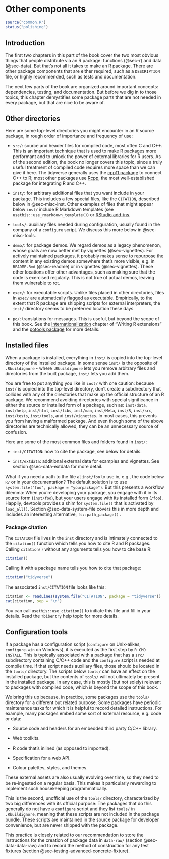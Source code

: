 # Other components {#sec-misc}

```r
source("common.R")
status("polishing")
```

## Introduction

The first two chapters in this part of the book cover the two most obvious things that people distribute via an R package: functions (@sec-r) and data (@sec-data).
But that's not all it takes to make an R package.
There are other package components that are either required, such as a `DESCRIPTION` file, or highly recommended, such as tests and documentation.

The next few parts of the book are organized around important concepts: dependencies, testing, and documentation.
But before we dig in to those topics, this chapter demystifies some package parts that are not needed in every package, but that are nice to be aware of.

## Other directories

Here are some top-level directories you might encounter in an R source package, in rough order of importance and frequency of use:

-   `src/`: source and header files for compiled code, most often C and C++.
    This is an important technique that is used to make R packages more performant and to unlock the power of external libraries for R users.
    As of the second edition, the book no longer covers this topic, since a truly useful treatment of compiled code requires more space than we can give it here.
    The tidyverse generally uses the [cpp11 package](https://cpp11.r-lib.org) to connect C++ to R; most other packages use [Rcpp](https://www.rcpp.org), the most well-established package for integrating R and C++.

-   `inst/`: for arbitrary additional files that you want include in your package.
    This includes a few special files, like the `CITATION`, described below in @sec-misc-inst.
    Other examples of files that might appear below `inst/` include R Markdown templates (see `usethis::use_rmarkdown_template()`) or [RStudio add-ins](https://docs.posit.co/ide/user/ide/guide/productivity/add-ins.html).

-   `tools/`: auxiliary files needed during configuration, usually found in the company of a `configure` script.
    We discuss this more below in @sec-misc-tools.

-   `demo/`: for package demos.
    We regard demos as a legacy phenomenon, whose goals are now better met by vignettes (@sec-vignettes).
    For actively maintained packages, it probably makes sense to repurpose the content in any existing demos somewhere that's more visible, e.g. in `README.Rmd` (@sec-readme) or in vignettes (@sec-vignettes).
    These other locations offer other advantages, such as making sure that the code is exercised regularly.
    This is not true of actual demos, leaving them vulnerable to rot.

-   `exec/`: for executable scripts.
    Unlike files placed in other directories, files in `exec/` are automatically flagged as executable.
    Empirically, to the extent that R package are shipping scripts for external interpreters, the `inst/` directory seems to be preferred location these days.

-   `po/`: translations for messages.
    This is useful, but beyond the scope of this book.
    See the [Internationalization](https://cran.rstudio.com/doc/manuals/r-devel/R-exts.html#Internationalization) chapter of "Writing R extensions" and the [potools package](https://michaelchirico.github.io/potools/index.html) for more details.

## Installed files {#sec-misc-inst}

When a package is installed, everything in `inst/` is copied into the top-level directory of the installed package.
In some sense `inst/` is the opposite of `.Rbuildignore` - where `.Rbuildignore` lets you remove arbitrary files and directories from the built package, `inst/` lets you add them.

::: callout-warning
You are free to put anything you like in `inst/` with one caution: because `inst/` is copied into the top-level directory, don't create a subdirectory that collides with any of the directories that make up the official structure of an R package.
We recommend avoiding directories with special significance in either the source or installed form of a package, such as: `inst/data`, `inst/help`, `inst/html`, `inst/libs`, `inst/man`, `inst/Meta`, `inst/R`, `inst/src`, `inst/tests`, `inst/tools`, and `inst/vignettes`.
In most cases, this prevents you from having a malformed package.
And even though some of the above directories are technically allowed, they can be an unnecessary source of confusion.
:::

Here are some of the most common files and folders found in `inst/`:

-   `inst/CITATION`: how to cite the package, see below for details.

-   `inst/extdata`: additional external data for examples and vignettes.
    See section @sec-data-extdata for more detail.

What if you need a path to the file at `inst/foo` to use in, e.g., the code below `R/` or in your documentation?
The default solution is to use `system.file("foo", package = "yourpackage")`.
But this presents a workflow dilemma: When you're developing your package, you engage with it in its source form (`inst/foo`), but your users engage with its installed form (`/foo`).
Happily, devtools provides a shim for `system.file()` that is activated by `load_all()`.
Section @sec-data-system-file covers this in more depth and includes an interesting alternative, `fs::path_package()` .

### Package citation {#sec-misc-inst-citation}

The `CITATION` file lives in the `inst` directory and is intimately connected to the `citation()` function which tells you how to cite R and R packages.
Calling `citation()` without any arguments tells you how to cite base R:

```r
citation()
```

Calling it with a package name tells you how to cite that package:

```r
citation("tidyverse")
```

The associated `inst/CITATION` file looks like this:

```r
citation <- readLines(system.file("CITATION", package = "tidyverse"))
cat(citation, sep = "\n")
```

You can call `usethis::use_citation()` to initiate this file and fill in your details.
Read the `?bibentry` help topic for more details.

## Configuration tools {#sec-misc-tools}

If a package has a configuration script (`configure` on Unix-alikes, `configure.win` on Windows), it is executed as the first step by `R CMD  INSTALL`. This is typically associated with a package that has a `src/` subdirectory containing C/C++ code and the `configure` script is needed at compile time.
If that script needs auxiliary files, those should be located in the `tools/` directory.
The scripts below `tools/` can have an effect on the installed package, but the contents of `tools/` will not ultimately be present in the installed package.
In any case, this is mostly (but not solely) relevant to packages with compiled code, which is beyond the scope of this book.

We bring this up because, in practice, some packages use the `tools/` directory for a different but related purpose.
Some packages have periodic maintenance tasks for which it is helpful to record detailed instructions.
For example, many packages embed some sort of external resource, e.g. code or data:

-   Source code and headers for an embedded third party C/C++ library.

-   Web toolkits.

-   R code that's inlined (as opposed to imported).

-   Specification for a web API.

-   Colour palettes, styles, and themes.

These external assets are also usually evolving over time, so they need to be re-ingested on a regular basis.
This makes it particularly rewarding to implement such housekeeping programmatically.

This is the second, unofficial use of the `tools/` directory, characterized by two big differences with its official purpose: The packages that do this generally do not have a `configure` script and they list `tools/` in `.Rbuildignore`, meaning that these scripts are not included in the package bundle.
These scripts are maintained in the source package for developer convenience, but are never shipped with the package.

This practice is closely related to our recommendation to store the instructions for the creation of package data in `data-raw/` (section @sec-data-data-raw) and to record the method of construction for any test fixtures (section @sec-testing-advanced-concrete-fixture).
